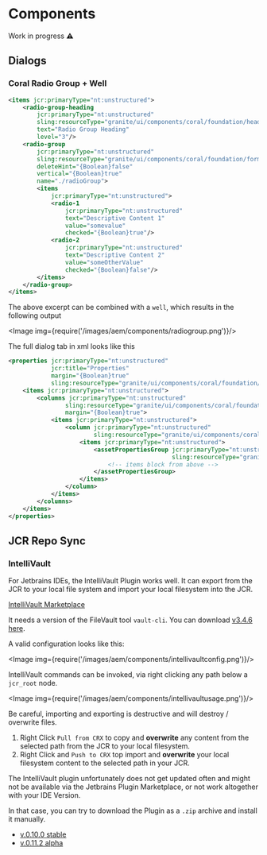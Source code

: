 
# Components

<div class="alert alert--warning" role="alert">
    Work in progress ⚠️
</div>

## Dialogs

### Coral Radio Group + Well

```xml
<items jcr:primaryType="nt:unstructured">
    <radio-group-heading
        jcr:primaryType="nt:unstructured"
        sling:resourceType="granite/ui/components/coral/foundation/heading"
        text="Radio Group Heading"
        level="3"/>
    <radio-group
        jcr:primaryType="nt:unstructured"
        sling:resourceType="granite/ui/components/coral/foundation/form/radiogroup"
        deleteHint="{Boolean}false"
        vertical="{Boolean}true"
        name="./radioGroup">
        <items
            jcr:primaryType="nt:unstructured">
            <radio-1
                jcr:primaryType="nt:unstructured"
                text="Descriptive Content 1"
                value="somevalue"
                checked="{Boolean}true"/>
            <radio-2
                jcr:primaryType="nt:unstructured"
                text="Descriptive Content 2"
                value="someOtherValue"
                checked="{Boolean}false"/>
        </items>
    </radio-group>
</items>
```

The above excerpt can be combined with a `well`, which results in the following output

<Image img={require('/images/aem/components/radiogroup.png')}/>

The full dialog tab in xml looks like this

```xml
<properties jcr:primaryType="nt:unstructured"
			jcr:title="Properties"
			margin="{Boolean}true"
			sling:resourceType="granite/ui/components/coral/foundation/container">
    <items jcr:primaryType="nt:unstructured">
    	<columns jcr:primaryType="nt:unstructured"
    		    sling:resourceType="granite/ui/components/coral/foundation/fixedcolumns"
    		    margin="{Boolean}true">
    		<items jcr:primaryType="nt:unstructured">
    			<column jcr:primaryType="nt:unstructured"
    				    sling:resourceType="granite/ui/components/coral/foundation/container">
    				<items jcr:primaryType="nt:unstructured">
    					<assetPropertiesGroup jcr:primaryType="nt:unstructured"
    										  sling:resourceType="granite/ui/components/coral/foundation/well">
                            <!-- items block from above	-->
    					</assetPropertiesGroup>
    				</items>
    			</column>
    		</items>
    	</columns>
    </items>
</properties>
```

## JCR Repo Sync

### IntelliVault

For Jetbrains IDEs, the IntelliVault Plugin works well. It can export from the JCR to your local file system and import your local filesystem into the JCR.

[IntelliVault Marketplace](https://plugins.jetbrains.com/plugin/7328-intellivault)

It needs a version of the FileVault tool `vault-cli`. You can download [v3.4.6 here](/assets/downloads/aem/vault-cli-3.4.6-bin.zip).

A valid configuration looks like this:

<Image img={require('/images/aem/components/intellivaultconfig.png')}/>

IntelliVault commands can be invoked, via right clicking any path below a `jcr_root` node.

<Image img={require('/images/aem/components/intellivaultusage.png')}/>

<div class="alert alert--warning" role="alert">
    Be careful, importing and exporting is destructive and will destroy / overwrite files.
</div>

1. Right Click `Pull from CRX` to copy and **overwrite** any content from the selected path from the JCR to your local filesystem.
2. Right Click and `Push to CRX` top import and **overwrite** your local filesystem content to the selected path in your JCR.

The IntelliVault plugin unfortunately does not get updated often and might not be available via the Jetbrains Plugin Marketplace, or not work altogether with your IDE Version.

In that case, you can try to download the Plugin as a `.zip` archive and install it manually.

- [v.0.10.0 stable](/assets/downloads/aem/IntelliVault-0.10.0.jar)
- [v.0.11.2 alpha](/assets/downloads/aem/IntelliVault-0.11.2.jar)
